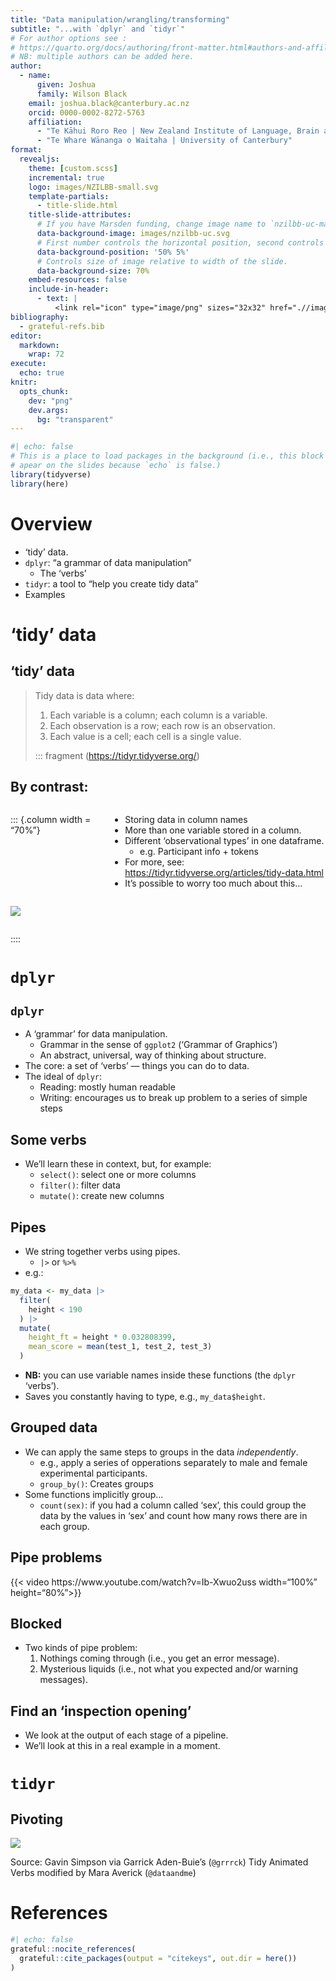 ```yaml
---
title: "Data manipulation/wrangling/transforming"
subtitle: "...with `dplyr` and `tidyr`"
# For author options see : 
# https://quarto.org/docs/authoring/front-matter.html#authors-and-affiliations
# NB: multiple authors can be added here.
author:
  - name:
      given: Joshua
      family: Wilson Black
    email: joshua.black@canterbury.ac.nz
    orcid: 0000-0002-8272-5763
    affiliation: 
      - "Te Kāhui Roro Reo | New Zealand Institute of Language, Brain and Behaviour"
      - "Te Whare Wānanga o Waitaha | University of Canterbury"
format:
  revealjs:
    theme: [custom.scss]
    incremental: true
    logo: images/NZILBB-small.svg
    template-partials:
      - title-slide.html
    title-slide-attributes:
      # If you have Marsden funding, change image name to `nzilbb-uc-marsden.svg`
      data-background-image: images/nzilbb-uc.svg
      # First number controls the horizontal position, second controls vertical.
      data-background-position: '50% 5%'
      # Controls size of image relative to width of the slide.
      data-background-size: 70%
    embed-resources: false
    include-in-header:
      - text: |
          <link rel="icon" type="image/png" sizes="32x32" href=".//images/fav.png" />
bibliography: 
  - grateful-refs.bib
editor: 
  markdown: 
    wrap: 72
execute: 
  echo: true
knitr:
  opts_chunk: 
    dev: "png"
    dev.args: 
      bg: "transparent"
---
```


```r
#| echo: false
# This is a place to load packages in the background (i.e., this block won't 
# apear on the slides because `echo` is false.)
library(tidyverse)
library(here)
```

# Overview

- 'tidy' data.
- `dplyr`: "a grammar of data manipulation"
    - The 'verbs'
- `tidyr`: a tool to "help you create tidy data"
- Examples

# 'tidy' data

## 'tidy' data

:::: fragment
> Tidy data is data where:
>
> 1. Each variable is a column; each column is a variable.
> 2. Each observation is a row; each row is an observation.
> 3. Each value is a cell; each cell is a single value.
> 
::: fragment
> (<https://tidyr.tidyverse.org/>)
:::



## By contrast: {.smaller}

:::: {.columns}

::: {.column width = "70%"}

- Storing data in column names
- More than one variable stored in a column.
- Different 'observational types' in one dataframe.
    - e.g. Participant info + tokens
- For more, see: <https://tidyr.tidyverse.org/articles/tidy-data.html>
- It's possible to worry too much about this...

:::


::: {.column width="30%"}
![](images/oscar.png)
:::

::::

# `dplyr`

## `dplyr`

- A 'grammar' for data manipulation.
    - Grammar in the sense of `ggplot2` ('Grammar of Graphics')
    - An abstract, universal, way of thinking about structure.
- The core: a set of 'verbs' --- things you can do to data.
- The ideal of `dplyr`:
     - Reading: mostly human readable
     - Writing: encourages us to break up problem to a series of simple steps

## Some verbs

- We'll learn these in context, but, for example:
    - `select()`: select one or more columns
    - `filter()`: filter data
    - `mutate()`: create new columns

## Pipes {.smaller}

- We string together verbs using pipes.
    - `|>` or `%>%`
- e.g.:

::: fragment
```r
my_data <- my_data |> 
  filter(
    height < 190
  ) |> 
  mutate(
    height_ft = height * 0.032808399,
    mean_score = mean(test_1, test_2, test_3)
  )
```
:::

- **NB:** you can use variable names inside these functions (the `dplyr` 'verbs').
- Saves you constantly having to type, e.g., `my_data$height`.

## Grouped data 

- We can apply the same steps to groups in the data *independently*.
    - e.g., apply a series of opperations separately to male and female 
experimental participants.
    - `group_by()`: Creates groups
- Some functions implicitly group...
    - `count(sex)`: if you had a column called 'sex', this could group the 
    data by the values in 'sex' and count how many rows there are in each group.
    


## Pipe problems

{{< video https://www.youtube.com/watch?v=Ib-Xwuo2uss width="100%" height="80%">}}

## Blocked

- Two kinds of pipe problem:
  1. Nothings coming through [(i.e., you get an error message).]{.fragment}
  2. Mysterious liquids [(i.e., not what you expected and/or warning messages).]{.fragment}

## Find an 'inspection opening'

- We look at the output of each stage of a pipeline.
- We'll look at this in a real example in a moment.

# `tidyr`

## Pivoting

![](images/tidyr-longer-wider.gif)

::: footer
Source: Gavin Simpson via Garrick Aden-Buie’s (`@grrrck`) Tidy Animated Verbs modified by Mara Averick (`@dataandme`)
:::

# References

```r
#| echo: false
grateful::nocite_references(
  grateful::cite_packages(output = "citekeys", out.dir = here())
)
```


::: refs

:::
